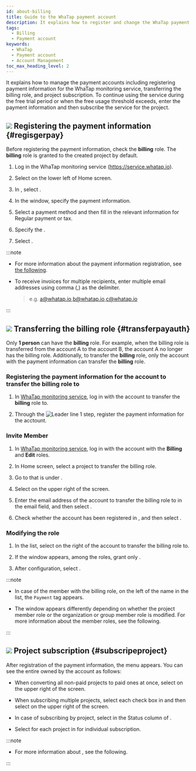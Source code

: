 ```yaml
---
id: about-billing
title: Guide to the WhaTap payment account
description: It explains how to register and change the WhaTap payment account.
tags:
  - Billing
  - Payment account
keywords:
  - WhaTap
  - Payment account
  - Account Management
toc_max_heading_level: 2
---
```


It explains how to manage the payment accounts including registering payment information for the WhaTap monitoring service, transferring the billing role, and project subscription. To continue using the service during the free trial period or when the free usage threshold exceeds, enter the payment information and then subscribe the service for the project. 

## ![](/img/number-01.png) Registering the payment information {#regisgerpay}

Before registering the payment information, check the **billing** role. The **billing** role is granted to the created project by default.

1.  Log in the WhaTap monitoring service (https://service.whatap.io). 

2.  Select <Cmdname sid="my_usage" className="uitext" /> on the lower left of Home screen.

    <ImgLang img='tax_invoice_1.png' desc='My Usage' />

3.  In <Cmdname sid="payment_information" className="uitext" />, select <Cmdname sid="register_billing_info" className="uitext" />.

4.  In the <Cmdname sid="register_billing_info" className="uitext" /> window, specify the payment information.

5.  Select a payment method and then fill in the relevant information for <Cmdname sid="creditcard" className="uitext" />Regular payment or tax<Cmdname sid="payment_type_banktransfer" className="uitext" />.

6.  Specify the <Cmdname sid="billing_reception_info" className="uitext" />.

7.  Select <Cmdname sid="registration" className="uitext" />.

:::note 

-   For more information about the payment information registration, see [the following](/management/billing).

-   To receive invoices for multiple recipients, enter multiple email addresses using comma (,) as the delimiter. 

    > e.g. a@whatap.io,b@whatap.io,c@whatap.io

    <ImgLang img='best-p/about-billing-member-recipient.png' desc='Bill recipient setting' />

:::

## ![](/img/number-02.png) Transferring the billing role {#transferpayauth}

Only **1 person** can have the **billing** role. For example, when the billing role is transferred from the account A to the account B, the account A no longer has the billing role. Additionally, to transfer the **billing** role, only the account with the payment information can transfer the **billing** role.

### Registering the payment information for the account to transfer the billing role to

1.  In [WhaTap monitoring service](https://service.whatap.io), log in with the account to transfer the **billing** role to.

2.  Through the ![Leader line 1](/img/number-01.png) step, register the payment information for the acctount.

### Invite Member

1.  In [WhaTap monitoring service](https://service.whatap.io), log in with the account with the **Billing** and **Edit** roles.

2.  In Home screen, select a project to transfer the billing role. 

3.  Go to <Cmdname sid="project_member" className="uitext" /> that is under <Cmdname sid="management" className="uitext" />.

4.  Select <Cmdname sid="invite_member" className="uitext" /> on the upper right of the screen.

5.  Enter the email address of the account to transfer the billing role to in the email field, and then select <Cmdname sid="add" className="uitext" />.

6.  Check whether the account has been registered in <Cmdname sid="member_invite_list" className="uitext" replace=" ({length})" />, and then select <Cmdname sid="complete" className="uitext" />.

### Modifying the role

<ImgLang img='best-p/about-billing-member-role.png' desc='Edit Role' />

1.  In the <Cmdname sid="project_member" className="uitext" /> list, select <LinkImage img="char-a.svg" desc="Leader line a" /> <LinkImage img="ico-edit.svg" desc="Edit icon" /> on the right of the account to transfer the billing role to.

2.  If the <Cmdname sid="edit_member_role" className="uitext" /> window appears, among the roles, grant only <LinkImage img="char-b.svg" desc="Leader line b" /> <Cmdname sid="billing" className="uitext" />.

3.  After configuration, select <LinkImage img="char-c.svg" desc="Leader line c" /> <Cmdname sid="apply" className="uitext" />.

:::note

-   In case of the member with the billing role, on the left of the name in the <Cmdname sid="project_member" className="uitext" /> list, the <code class='pay'>Payment</code> tag appears. 

-   The <Cmdname sid="edit_member_role" className="uitext" /> window appears differently depending on whether the project member role or the organization or group member role is modified. For more information about the member roles, see <Link to="/project/project-structure#project-auth">the following</Link>.

:::

## ![](/img/number-03.png) Project subscription {#subscripeproject}

After registration of the payment information, the <Cmdname sid="projectSubscription" className="uitext" /> menu appears. You can see the entire <Cmdname sid="project_list" className="uitext" /> owned by the account as follows: 

<ImgLang img='best-p/about-billing-subscription.png' desc='Project Subscription' />

-   When converting all non-paid projects to paid ones at once, select <Cmdname sid="BTN06013" className="uitext" /> on the upper right of the screen.

-   When subscribing multiple projects, select each check box in <Cmdname sid="project_list" className="uitext" /> and then select <Cmdname sid="BTN06013" className="uitext" /> on the upper right of the screen.

-   In case of subscribing by project, select <Cmdname sid="subscribe" className="uitext" /> in the Status column of <Cmdname sid="project_list" className="uitext" />.

-   Select <Cmdname sid="subscribe" className="uitext" /> for each project in <Cmdname sid="project_list" className="uitext" /> for individual subscription.

:::note

-   For more information about <Cmdname sid="projectSubscription" className="uitext" />, see <Link to="management/billing#project-subscription">the following</Link>.

:::
